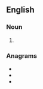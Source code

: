 {{also|Eagers}}

==English==

===Noun===
{{head|en|noun plural form}}

# {{plural of|eager|lang=en}}

===Anagrams===
* {{l|en|agrees}}
* {{l|en|eagres}}
* {{l|en|grease}}